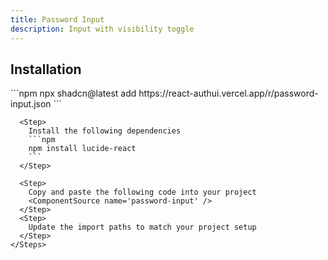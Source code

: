 ```yaml
---
title: Password Input
description: Input with visibility toggle
---
```


<ComponentPreview name='password-input-demo'/>

## Installation

<ComponentInstall>
  <CLI>
    ```npm 
    npx shadcn@latest add https://react-authui.vercel.app/r/password-input.json 
    ```
  </CLI>
  <Manual>
    <Steps>
      
      <Step>
        Install the following dependencies
        ```npm
        npm install lucide-react
        ```
      </Step>
      
      <Step>
        Copy and paste the following code into your project
        <ComponentSource name='password-input' />
      </Step>
      <Step>
        Update the import paths to match your project setup
      </Step>
    </Steps>
  </Manual>
</ComponentInstall>
